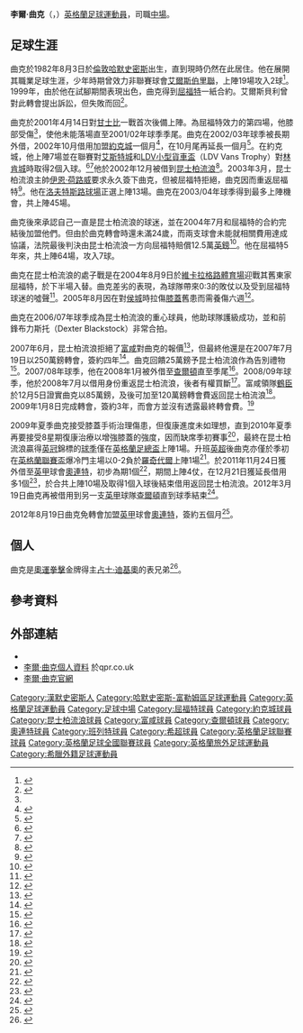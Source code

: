 {{noteTA|G1=足球|G2=英超|G3=FAcup}}
{{infobox football biography 2
| playername = 李爾·曲克<br>''Lee Cook''
| image =
| fullname = Lee Cook
| height = {{height|ft=5|in=9}}
| dateofbirth = {{birth date and age|1982|8|3|df=y}}
| cityofbirth = [[倫敦|倫敦]][[哈默史密斯|哈默史密斯]]
| countryofbirth = [[英格蘭|英格蘭]]
| currentclub = 
| clubnumber = 
| position = [[中場|中場]]
| youthyears = 1998
| youthclubs = [[南安普顿足球俱乐部|修咸頓]]
| years1 = 1999        | clubs1 = [[艾爾斯伯里聯足球會|艾爾斯伯里聯]]            | caps1 = 19  | goals1 = 2
| years2 = 1999–2004  | clubs2 = [[沃特福德足球俱乐部|屈福特]]                     | caps2 = 59  | goals2 = 7
| years3 = 2002        | clubs3 = → [[約克城足球會|約克城]]                 | caps3 = 7   | goals3 = 1
| years4 = 2002–2003  | clubs4 = → [[女王公园巡游者足球俱乐部|昆士柏流浪]] | caps4 = 13  | goals4 = 1
| years5 = 2004–2007  | clubs5 = [[女王公园巡游者足球俱乐部|昆士柏流浪]]           | caps5 = 119 | goals5 = 9
| years6 = 2007–2009  | clubs6 = [[富勒姆足球俱乐部|富咸]]                         | caps6 = 0   | goals6 = 0
| years7 = 2008        | clubs7 = → [[查尔顿竞技足球俱乐部|查爾頓]]         | caps7 = 9   | goals7 = 0
| years8 = 2008–2009  | clubs8 = → [[女王公园巡游者足球俱乐部|昆士柏流浪]] | caps8 = 23  | goals8 = 1
| years9 = 2009–2012  | clubs9 = [[女王公园巡游者足球俱乐部|昆士柏流浪]]           | caps9 = 27  | goals9 = 1
| years10= 2011–2012  | clubs10= → [[莱顿东方足球俱乐部|奧連特]]           | caps10 = 9  | goals10 = 1
| years11= 2012        | clubs11= → [[查尔顿竞技足球俱乐部|查爾頓]]         | caps11 = 4  | goals11 = 0
| years12= 2012–2013  | clubs12= [[莱顿东方足球俱乐部|奧連特]]                     | caps12 = 38 | goals12 = 5
| years13 = 2014
| clubs13 = [[斯米尔尼阿波罗足球俱乐部|斯米尔尼阿波罗]]
| caps13  = 1
| goals13 = 0
| years14 = 2014–2015
| clubs14 = [[巴尼特足球俱乐部|巴尼特]]
| caps14  = 39
| goals14 = 8
| years15 = 2015–2016
| clubs15 = [[伊斯特利足球俱乐部|伊斯特利]]
| caps15  = 36
| goals15 = 5
| totalcaps = 398 | totalgoals = 41
| nationalyears =
| nationalteam =
| nationalcaps(goals) =
| pcupdate = 2013年1月11日 (一), 16:06 (UTC)
| ntupdate =
}}
'''李爾·曲克'''（{{lang-en|'''Lee Cook'''}}，{{bd|1982年|8月3日}}）[[英格蘭|英格蘭]][[足球|足球]][[運動員|運動員]]，司職[[中場|中場]]。

==足球生涯==
曲克於1982年8月3日於[[倫敦|倫敦]][[哈默史密斯|哈默史密斯]]出生，直到現時仍然在此居住。他在{{fc|修咸頓}}展開其職業足球生涯，少年時期曾效力非聯賽球會[[艾爾斯伯里聯足球會|艾爾斯伯里聯]]，上陣19場攻入2球<ref>{{cite news
| title = Aylesbury footballers move up to the Premiership
| url = http://www.bucksherald.co.uk/bhmen/Aylesbury-footballers-move-up-to.2095727.jp
| publisher = BucksHerald
| date = 2007-03-04
| accessdate = 2009-02-24
| archive-url = https://web.archive.org/web/20090830151719/http://www.bucksherald.co.uk/bhmen/Aylesbury-footballers-move-up-to.2095727.jp
| archive-date = 2009-08-30
| dead-url = yes
}}</ref>。1999年，由於他在試腳期間表現出色，曲克得到[[沃特福德足球俱乐部|屈福特]]一紙合約。艾爾斯貝利曾對此轉會提出訴訟，但失敗而回<ref name="Lee Cook">{{cite web
| title = Lee Cook
| url = http://www.bsad.org/colinwho/cook1.html
| publisher = Blind, Stupid and Desperate
| accessdate = 2007-08-08
| archive-date = 2016-03-03
| archive-url = https://web.archive.org/web/20160303173737/http://www.bsad.org/colinwho/cook1.html
| dead-url = no
}}</ref>。

曲克於2001年4月14日對[[格林斯比镇足球俱乐部|甘士比]]一戰首次後備上陣。為屈福特效力的第四場，他膝部受傷<ref name="Lee Cook"/>，使他未能落場直至2001/02年球季季尾。曲克在2002/03年球季被長期外借，2002年10月借用加盟[[約克城足球會|約克城]]一個月<ref name="York swoop for winger">{{cite news
| title = York swoop for winger
| url = http://news.bbc.co.uk/sport1/hi/football/teams/y/york_city/2290424.stm
| publisher = BBC Sport
| date = 2002-10-01
| accessdate = 2007-08-08
| archive-date = 2002-10-15
| archive-url = https://web.archive.org/web/20021015181005/http://news.bbc.co.uk/sport1/hi/football/teams/y/york_city/2290424.stm
| dead-url = no
}}</ref>，在10月尾再延長一個月<ref name="Cook stays with York">{{cite news
| title = Cook stays with York
| url = http://news.bbc.co.uk/sport1/hi/football/teams/y/york_city/2373281.stm
| publisher = BBC Sport
| date = 2002-10-29
| accessdate = 2007-08-08}}</ref>。在約克城，他上陣7場並在聯賽對[[埃克塞特城足球俱乐部|艾斯特城]]和[[英格蘭聯賽錦標|LDV小型貨車盃]]（LDV Vans Trophy）對[[林肯城足球俱乐部|林肯城]]時取得2個入球。<ref>{{cite news
|url=http://news.bbc.co.uk/sport1/hi/football/eng_div_3/2286259.stm
|title=Exeter 0–1 York
|publisher=[[BBC|BBC]]
|date=5 October 2002
|accessdate=24 October 2009
|archive-date=2004-02-20
|archive-url=https://web.archive.org/web/20040220122455/http://news.bbc.co.uk/sport1/hi/football/eng_div_3/2286259.stm
|dead-url=no
}}</ref><ref>{{cite news
|url=http://news.bbc.co.uk/sport1/hi/football/2344797.stm
|title=Lincoln 4-3 York
|publisher=[[BBC|BBC]]
|date=22 October 2002
|accessdate=30 December 2010
|archive-date=2004-07-31
|archive-url=https://web.archive.org/web/20040731044935/http://news.bbc.co.uk/sport1/hi/football/2344797.stm
|dead-url=no
}}</ref>他於2002年12月被借到[[女王公园巡游者足球俱乐部|昆士柏流浪]]<ref name="QPR capture Cook">{{cite news
| title = QPR capture Cook
| url = http://news.bbc.co.uk/sport1/hi/football/teams/q/qpr/2587259.stm
| publisher = BBC Sport
| date = 2002-12-18
| accessdate = 2007-08-08
| archive-date = 2002-12-27
| archive-url = https://web.archive.org/web/20021227122033/http://news.bbc.co.uk/sport1/hi/football/teams/q/qpr/2587259.stm
| dead-url = no
}}</ref>。2003年3月，昆士柏流浪主帥[[伊恩·荷路威|伊恩·荷路威]]要求永久簽下曲克，但被屈福特拒絕，曲克因而重返屈福特<ref name="QPR to lose Cook">{{cite news
| title = QPR to lose Cook
| url = http://news.bbc.co.uk/sport1/hi/football/teams/q/qpr/2843305.stm
| publisher = BBC Sport
| date = 2003-03-13
| accessdate = 2007-08-08}}</ref>。他在[[洛夫特斯路球場|洛夫特斯路球場]]正選上陣13場。曲克在2003/04年球季得到最多上陣機會，共上陣45場。

曲克後來承認自己一直是昆士柏流浪的球迷，並在2004年7月和屈福特的合約完結後加盟他們。但由於曲克轉會時還未滿24歲，而兩支球會未能就相關費用達成協議，法院最後判決由昆士柏流浪一方向屈福特賠償12.5萬[[英鎊|英鎊]]<ref name="Cook joins QPR">{{cite news
| title = Cook joins QPR
| url = http://news.bbc.co.uk/sport1/hi/football/teams/q/qpr/3862807.stm
| publisher = BBC Sport
| date = 2004-07-03
| accessdate = 2007-08-08}}</ref>。他在屈福特5年來，共上陣64場，攻入7球。

曲克在昆士柏流浪的處子戰是在2004年8月9日於[[維卡拉格路體育場|維卡拉格路體育場]]迎戰其舊東家屈福特，於下半場入替。曲克差劣的表現，為球隊帶來0:3的敗仗以及受到屈福特球迷的噓聲<ref name="Local Derby Lite">{{cite web
| title = Local Derby Lite
| url = http://www.bsad.org/0405/reports/qpr/hr1.html
| publisher = Blind, Stupid and Desperate
| accessdate = 2007-08-08
| archive-date = 2020-09-28
| archive-url = https://web.archive.org/web/20200928111902/http://www.bsad.org/0405/reports/qpr/hr1.html
| dead-url = no
}}</ref>。2005年8月因在對[[赫尔城足球俱乐部|侯城]]時拉傷[[膝蓋|膝蓋]]舊患而需養傷六週<ref name="QPR winger Cook out for six weeks">{{cite news
| title = QPR winger Cook out for six weeks
| url = http://news.bbc.co.uk/sport1/hi/football/teams/q/qpr/4138906.stm
| publisher = BBC Sport
| date = 2005-08-10
| accessdate = 2007-08-08}}</ref>。

曲克在2006/07年球季成為昆士柏流浪的重心球員，他助球隊護級成功，並和前鋒布力斯托（Dexter Blackstock）非常合拍。

2007年6月，昆士柏流浪拒絕了[[富勒姆足球俱乐部|富咸]]對曲克的報價<ref name="QPR turn down Fulham bid for Cook">{{cite news
| title = QPR turn down Fulham bid for Cook
| url = http://news.bbc.co.uk/sport1/hi/football/teams/q/qpr/6227912.stm
| publisher = BBC Sport
| date = 2007-06-21
| accessdate = 2007-08-08
| archive-date = 2007-08-23
| archive-url = https://web.archive.org/web/20070823211813/http://news.bbc.co.uk/sport1/hi/football/teams/q/qpr/6227912.stm
| dead-url = no
}}</ref>，但最終他還是在2007年7月19日以250萬鎊轉會，簽約四年<ref name="Fulham seal deal for QPR's Cook">{{cite news
| title = Fulham seal deal for QPR's Cook
| url = http://news.bbc.co.uk/sport1/hi/football/teams/f/fulham/6293048.stm
| publisher = BBC Sport
| date = 2007-07-19
| accessdate = 2007-08-08
| archive-date = 2012-03-12
| archive-url = https://web.archive.org/web/20120312112854/http://news.bbc.co.uk/sport1/hi/football/teams/f/fulham/6293048.stm
| dead-url = no
}}</ref>。曲克回饋25萬鎊予昆士柏流浪作為告別禮物<ref name="Cook's £250k gift for QPR">{{cite news
| title = Cook's £250k gift for QPR
| url = http://www.thesun.co.uk/article/0,,2002390000-2007360283,00.html
| publisher = The Sun
| date = 2007-08-07
| accessdate = 2007-08-08
| location=London
| first=Martin
| last=Blackburn}}</ref>。2007/08年球季，他在2008年1月被外借至[[查尔顿竞技足球俱乐部|查爾頓]]直至季尾<ref name="Charlton snap up Halford and Cook">{{cite news
| title = Charlton snap up Halford and Cook
| url = http://news.bbc.co.uk/sport1/hi/football/teams/c/charlton_athletic/7220117.stm
| publisher = BBC Sport
| date = 2008-01-31
| accessdate = 2007-02-01
| archive-date = 2008-02-03
| archive-url = https://web.archive.org/web/20080203203645/http://news.bbc.co.uk/sport1/hi/football/teams/c/charlton_athletic/7220117.stm
| dead-url = no
}}</ref>。2008/09年球季，他於2008年7月以借用身份重返昆士柏流浪，後者有權買斷<ref name="Cook leaves Fulham to rejoin QPR">{{cite news
| title = Cook leaves Fulham to rejoin QPR
| url = http://news.bbc.co.uk/sport1/hi/football/teams/q/qpr/7537361.stm
| publisher = BBC Sport
| date = 2008-08-01
| accessdate = 2008-08-01
| archive-date = 2012-03-12
| archive-url = https://web.archive.org/web/20120312112914/http://news.bbc.co.uk/sport1/hi/football/teams/q/qpr/7537361.stm
| dead-url = no
}}</ref>。富咸領隊[[罗伊·霍奇森|鶴臣]]於12月5日證實曲克以85萬鎊，及後可加至120萬鎊轉會費返回昆士柏流浪<ref name="Fulham's Roy Hodgson would let Brede Hangeland leave for right offer">{{cite news
| title = Fulham's Roy Hodgson would let Brede Hangeland leave for right offer
| url = http://www.mirror.co.uk/sport/football/2008/12/06/fulham-s-roy-hodgson-would-let-brede-hangeland-leave-for-right-offer-115875-20950433/
| publisher = Daily Mirror
| date = 2008-12-06
| accessdate = 2009-01-08
| archive-date = 2008-12-10
| archive-url = https://web.archive.org/web/20081210132328/http://www.mirror.co.uk/sport/football/2008/12/06/fulham-s-roy-hodgson-would-let-brede-hangeland-leave-for-right-offer-115875-20950433/
| dead-url = no
}}</ref>。2009年1月8日完成轉會，簽約3年，而會方並沒有透露最終轉會費。<ref name="Cook's transfer to QPR confirmed">{{cite news
| title = Cook's transfer to QPR confirmed
| url = http://news.bbc.co.uk/sport1/hi/football/teams/q/qpr/7768191.stm
| publisher = BBC Sport
| date = 2009-01-08
| accessdate = 2009-01-08
| archive-date = 2008-12-22
| archive-url = https://web.archive.org/web/20081222034718/http://news.bbc.co.uk/sport1/hi/football/teams/q/qpr/7768191.stm
| dead-url = no
}}</ref>

2009年夏季曲克接受膝蓋手術治理傷患，但復康進度未如理想，直到2010年夏季再要接受8星期復康治療以增強膝蓋的強度，因而缺席季初賽事<ref>{{cite news |language=en |url=http://news.bbc.co.uk/sport2/hi/football/teams/q/qpr/8839236.stm |title=QPR midfielder Cook ruled out for start of the season |publisher=''[[BBC_Sport|BBC Sport]]'' |date=2010-07-20 |accessdate=2011-12-22 |archive-date=2016-03-07 |archive-url=https://web.archive.org/web/20160307072140/http://news.bbc.co.uk/sport2/hi/football/teams/q/qpr/8839236.stm |dead-url=no }}</ref>，最終在昆士柏流浪贏得[[英冠|英冠]]錦標的[[昆士柏流浪2010年至2011年球季|球季]]僅在[[英格蘭足總盃|英格蘭足總盃]]上陣1場。升班[[英超|英超]]後曲克亦僅於季初在[[英格蘭聯賽盃|英格蘭聯賽盃]]爆冷門主場以0-2負於[[罗奇代尔足球俱乐部|羅奇代爾]]上陣1場<ref>{{cite news |language=en |url=http://news.bbc.co.uk/sport2/hi/football/league_cup/14539089.stm |title=QPR 0-2 Rochdale |publisher=''[[BBC_Sport|BBC Sport]]'' |date=2011-08-23 |accessdate=2011-12-22 |archive-date=2019-12-12 |archive-url=https://web.archive.org/web/20191212223410/http://news.bbc.co.uk/sport2/hi/football/league_cup/14539089.stm |dead-url=no }}</ref>。於2011年11月24日獲外借至[[英甲|英甲]]球會[[莱顿东方足球俱乐部|奧連特]]，初步為期1個<ref>{{cite news |language=en |url=http://news.bbc.co.uk/sport2/hi/football/15870319.stm |title=Leyton Orient sign Lee Cook and Tony Craig on loan |publisher=''[[BBC_Sport|BBC Sport]]'' |date=2011-11-24 |accessdate=2011-12-22 |archive-date=2011-12-18 |archive-url=https://web.archive.org/web/20111218083805/http://news.bbc.co.uk/sport2/hi/football/15870319.stm |dead-url=no }}</ref>，期間上陣4仗，在12月21日獲延長借用多1個<ref>{{cite news |language=en |url=http://news.bbc.co.uk/sport2/hi/football/16287806.stm |title=QPR winger Lee Cook signs Leyton Orient loan extension |publisher=''[[BBC_Sport|BBC Sport]]'' |date=2011-12-21 |accessdate=2011-12-22 |archive-date=2011-12-31 |archive-url=https://web.archive.org/web/20111231165852/http://news.bbc.co.uk/sport2/hi/football/16287806.stm |dead-url=no }}</ref>，於合共上陣10場及取得1個入球後結束借用返回昆士柏流浪。2012年3月19日曲克再被借用到另一支[[英甲|英甲]]球隊[[查尔顿竞技足球俱乐部|查爾頓]]直到球季結束<ref>{{cite news |language=en |url=http://www.bbc.co.uk/sport/0/football/17433634 |title=Charlton Athletic sign Dany N'Guessan and Lee Cook |publisher=''[[BBC_Sport|BBC Sport]]'' |date=2012-03-18 |accessdate=2012-03-19 |archive-date=2012-03-21 |archive-url=https://web.archive.org/web/20120321221638/http://www.bbc.co.uk/sport/0/football/17433634 |dead-url=no }}</ref>。

2012年8月19日曲克免轉會加盟[[英甲|英甲]]球會[[莱顿东方足球俱乐部|奧連特]]，簽約五個月<ref>{{cite news |language=en |url=http://www.bbc.co.uk/sport/0/football/19370841 |title=Leyton Orient sign former QPR winger Lee Cook |publisher=''[[BBC_Sport|BBC Sport]]'' |date=2012-08-19 |accessdate=2013-01-12 |archive-date=2012-08-27 |archive-url=https://web.archive.org/web/20120827035828/http://www.bbc.co.uk/sport/0/football/19370841 |dead-url=no }}</ref>。

==個人==
曲克是[[奧運|奧運]][[拳擊|拳擊]]金牌得主[[占士·迪基奧|占士·迪基奧]]的表兄弟<ref>{{cite news | url=http://www.thesun.co.uk/sol/homepage/sport/boxing/2904364/Im-Gunner-go-for-my-dream.html | location=London | work=The Sun | first=Pat | last=Sheehan | title=Im Gunner go for my dream | date=2010-03-23 | accessdate=2011-02-01 | archive-date=2014-10-18 | archive-url=https://web.archive.org/web/20141018104700/http://www.thesun.co.uk/sol/homepage/sport/boxing/2904364/Im-Gunner-go-for-my-dream.html | dead-url=no }}</ref>。

==參考資料==
{{reflist|2}}

==外部連結==
*{{soccerbase|id=19231|name=李爾·曲克}}
*[http://www.qpr.co.uk/page/ProfilesDetail/0,,10373~11669,00.html 李爾·曲克個人資料] {{Wayback|url=http://www.qpr.co.uk/page/ProfilesDetail/0,,10373~11669,00.html |date=20120212232236 }} 於qpr.co.uk
*[https://web.archive.org/web/20100331143835/http://www.leecook.co.uk/ 李爾·曲克官網]


{{DEFAULTSORT:Cook, Lee}}
[[Category:漢默史密斯人|Category:漢默史密斯人]]
[[Category:哈默史密斯-富勒姆區足球運動員|Category:哈默史密斯-富勒姆區足球運動員]]
[[Category:英格蘭足球運動員|Category:英格蘭足球運動員]]
[[Category:足球中場|Category:足球中場]]
[[Category:屈福特球員|Category:屈福特球員]]
[[Category:約克城球員|Category:約克城球員]]
[[Category:昆士柏流浪球員|Category:昆士柏流浪球員]]
[[Category:富咸球員|Category:富咸球員]]
[[Category:查爾頓球員|Category:查爾頓球員]]
[[Category:奧連特球員|Category:奧連特球員]]
[[Category:班列特球員|Category:班列特球員]]
[[Category:希超球員|Category:希超球員]]
[[Category:英格蘭足球聯賽球員|Category:英格蘭足球聯賽球員]]
[[Category:英格蘭足球全國聯賽球員|Category:英格蘭足球全國聯賽球員]]
[[Category:英格蘭旅外足球運動員|Category:英格蘭旅外足球運動員]]
[[Category:希臘外籍足球運動員|Category:希臘外籍足球運動員]]